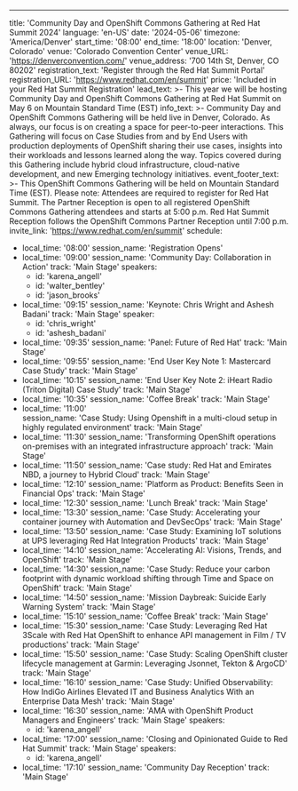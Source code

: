 ---
title: 'Community Day and OpenShift Commons Gathering at Red Hat Summit 2024'
language: 'en-US'
date: '2024-05-06'
timezone: 'America/Denver'
start_time: '08:00'
end_time: '18:00'
location: 'Denver, Colorado'
venue: 'Colorado Convention Center'
venue_URL: 'https://denverconvention.com/'
venue_address: '700 14th St, Denver, CO 80202'
registration_text: 'Register through the Red Hat Summit Portal'
registration_URL: 'https://www.redhat.com/en/summit'
price: 'Included in your Red Hat Summit Registration'
lead_text: >-
  This year we will be hosting Community Day and OpenShift Commons Gathering at Red Hat Summit on May 6 on Mountain Standard Time (EST)
info_text: >-
  Community Day and OpenShift Commons Gathering will be held live in Denver, Colorado. As always, our focus is on creating a space for peer-to-peer interactions. This Gathering will focus on Case Studies from and by End Users with production deployments of OpenShift sharing their use cases, insights into their workloads and lessons learned along the way. Topics covered during this Gathering include hybrid cloud infrastructure, cloud-native development, and new Emerging technology initiatives.
event_footer_text: >-
  This OpenShift Commons Gathering will be held on Mountain Standard Time (EST). Please note: Attendees are required to register for Red Hat Summit. The Partner Reception is open to all registered OpenShift Commons Gathering attendees and starts at 5:00 p.m. Red Hat Summit Reception follows the OpenShift Commons Partner Reception until 7:00 p.m.
invite_link: 'https://www.redhat.com/en/summit'
schedule:
  - local_time: '08:00'
    session_name: 'Registration Opens'
  - local_time: '09:00'
    session_name: 'Community Day: Collaboration in Action'
    track: 'Main Stage'
    speakers:
      - id: 'karena_angell'
      - id: 'walter_bentley'
      - id: 'jason_brooks'
  - local_time: '09:15'
    session_name: 'Keynote: Chris Wright and Ashesh Badani'
    track: 'Main Stage'
    speaker:
      - id: 'chris_wright'
      - id: 'ashesh_badani'
  - local_time: '09:35'
    session_name: 'Panel: Future of Red Hat'
    track: 'Main Stage'
  - local_time: '09:55'
    session_name: 'End User Key Note 1: Mastercard Case Study'
    track: 'Main Stage'
  - local_time: '10:15'
    session_name: 'End User Key Note 2: iHeart Radio (Triton Digital) Case Study'
    track: 'Main Stage'
  - local_time: '10:35'
    session_name: 'Coffee Break'
    track: 'Main Stage'  
  - local_time: '11:00'  
    session_name: 'Case Study: Using Openshift in a multi-cloud setup in highly regulated environment'
    track: 'Main Stage'
  - local_time: '11:30'
    session_name: 'Transforming OpenShift operations on-premises with an integrated infrastructure approach'
    track: 'Main Stage'
  - local_time: '11:50'
    session_name: 'Case study: Red Hat and Emirates NBD, a journey to Hybrid Cloud'
    track: 'Main Stage'
  - local_time: '12:10'
    session_name: 'Platform as Product: Benefits Seen in Financial Ops'
    track: 'Main Stage'
  - local_time: '12:30'
    session_name: 'Lunch Break'
    track: 'Main Stage'
  - local_time: '13:30'
    session_name: 'Case Study: Accelerating your container journey with Automation and DevSecOps'
    track: 'Main Stage'
  - local_time: '13:50'
    session_name: 'Case Study: Examining IoT solutions at UPS leveraging Red Hat Integration Products'
    track: 'Main Stage'
  - local_time: '14:10'
    session_name: 'Accelerating AI: Visions, Trends, and OpenShift'
    track: 'Main Stage'
  - local_time: '14:30'
    session_name: 'Case Study: Reduce your carbon footprint with dynamic workload shifting through Time and Space on OpenShift'
    track: 'Main Stage'
  - local_time: '14:50'
    session_name: 'Mission Daybreak: Suicide Early Warning System'
    track: 'Main Stage'
  - local_time: '15:10'
    session_name: 'Coffee Break'
    track: 'Main Stage'
  - local_time: '15:30'
    session_name: 'Case Study: Leveraging Red Hat 3Scale with Red Hat OpenShift to enhance API management in Film / TV productions'
    track: 'Main Stage'
  - local_time: '15:50'
    session_name: 'Case Study: Scaling OpenShift cluster lifecycle management at Garmin: Leveraging Jsonnet, Tekton & ArgoCD'
    track: 'Main Stage'
  - local_time: '16:10'
    session_name: 'Case Study: Unified Observability: How IndiGo Airlines Elevated IT and Business Analytics With an Enterprise Data Mesh'
    track: 'Main Stage'
  - local_time: '16:30'
    session_name: 'AMA with OpenShift Product Managers and Engineers'
    track: 'Main Stage'
    speakers:
      - id: 'karena_angell'
  - local_time: '17:00'
    session_name: 'Closing and Opinionated Guide to Red Hat Summit'
    track: 'Main Stage'
    speakers:
      - id: 'karena_angell'
  - local_time: '17:10'
    session_name: 'Community Day Reception'
    track: 'Main Stage'
